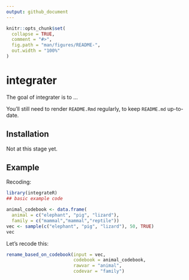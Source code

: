 ```yaml
---
output: github_document
---
```


<!-- README.md is generated from README.Rmd. Please edit that file -->

```r
knitr::opts_chunk$set(
  collapse = TRUE,
  comment = "#>",
  fig.path = "man/figures/README-",
  out.width = "100%"
)
```

# integrater

<!-- badges: start -->
<!-- badges: end -->

The goal of integrater is to ...

You'll still need to render `README.Rmd` regularly, to keep `README.md` up-to-date.

## Installation

Not at this stage yet.

## Example

Recoding:

```r
library(integrateR)
## basic example code
```


```r
animal_codebook <- data.frame(
  animal = c("elephant", "pig", "lizard"),
  family = c("mammal","mammal","reptile"))
vec <- sample(c("elephant", "pig", "lizard"), 50, TRUE)
vec
```


Let's recode this:

```r
rename_based_on_codebook(input = vec,
                         codebook = animal_codebook,
                         rawvar = "animal",
                         codevar = "family")
```


